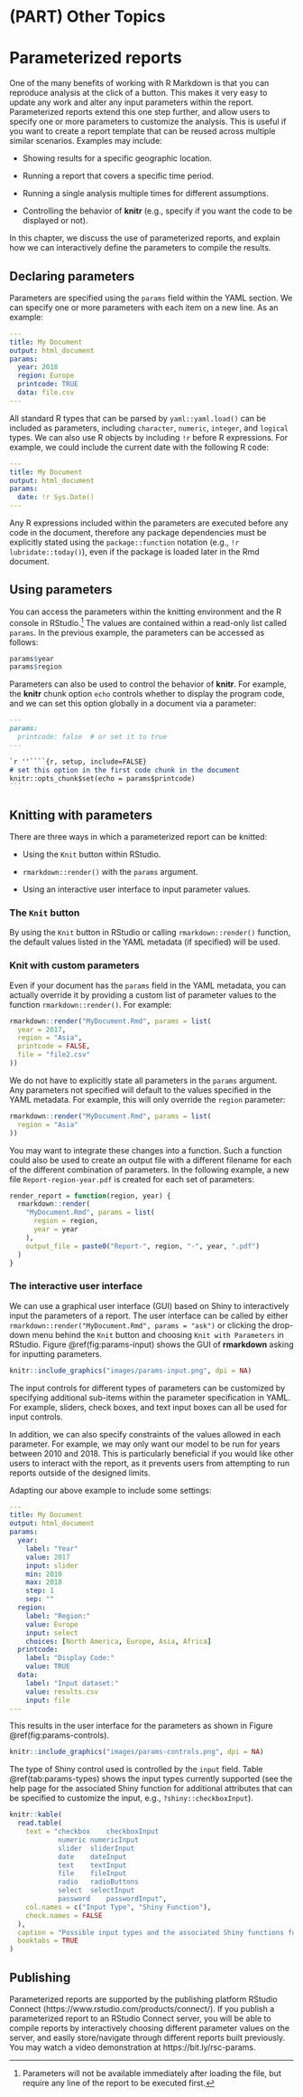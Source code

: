 # (PART) Other Topics {-}

# Parameterized reports

One of the many benefits of working with R Markdown is that you can reproduce analysis at the click of a button. This makes it very easy to update any work and alter any input parameters within the report.  Parameterized reports\index{parameterized reports} extend this one step further, and allow users to specify one or more parameters to customize the analysis. This is useful if you want to create a report template that can be reused across multiple similar scenarios. Examples may include:

- Showing results for a specific geographic location.

- Running a report that covers a specific time period.

- Running a single analysis multiple times for different assumptions.

- Controlling the behavior of **knitr** (e.g., specify if you want the code to be displayed or not).

In this chapter, we discuss the use of parameterized reports, and explain how we can interactively define the parameters to compile the results.

## Declaring parameters {#params-declare}

Parameters are specified using the `params` field within the YAML section. We can specify one or more parameters with each item on a new line. As an example:

```yaml
---
title: My Document
output: html_document
params:
  year: 2018
  region: Europe
  printcode: TRUE
  data: file.csv
---
```

All standard R types that can be parsed by `yaml::yaml.load()` can be included as parameters, including `character`, `numeric`, `integer`, and `logical` types. We can also use R objects by including `!r` before R expressions. For example, we could include the current date with the following R code:

```yaml
---
title: My Document
output: html_document
params:
  date: !r Sys.Date()
---
```

Any R expressions included within the parameters are executed before any code in the document, therefore any package dependencies must be explicitly stated using the `package::function` notation (e.g., `!r lubridate::today()`), even if the package is loaded later in the Rmd document.

## Using parameters {#params-use}

You can access the parameters within the knitting environment and the R console in RStudio.^[Parameters will not be available immediately after loading the file, but require any line of the report to be executed first.] The values are contained within a read-only list called `params`. In the previous example, the parameters can be accessed as follows:

```r
params$year
params$region
```

Parameters can also be used to control the behavior of **knitr**. For example, the **knitr** chunk option `echo` controls whether to display the program code, and we can set this option globally in a document via a parameter:

````markdown
---
params:
  printcode: false  # or set it to true
---

`r ''````{r, setup, include=FALSE}
# set this option in the first code chunk in the document
knitr::opts_chunk$set(echo = params$printcode)
```
````

## Knitting with parameters {#params-knit}

There are three ways in which a parameterized report can be knitted:

- Using the `Knit` button within RStudio.

- `rmarkdown::render()` with the `params` argument.

- Using an interactive user interface to input parameter values.

### The `Knit` button

By using the `Knit` button in RStudio or calling `rmarkdown::render()` function, the default values listed in the YAML metadata (if specified) will be used.

### Knit with custom parameters

Even if your document has the `params` field in the YAML metadata, you can actually override it by providing a custom list of parameter values to the function `rmarkdown::render()`. For example:

```r
rmarkdown::render("MyDocument.Rmd", params = list(
  year = 2017,
  region = "Asia",
  printcode = FALSE,
  file = "file2.csv"
))
```

We do not have to explicitly state all parameters in the `params` argument. Any parameters not specified will default to the values specified in the YAML metadata. For example, this will only override the `region` parameter:

```r
rmarkdown::render("MyDocument.Rmd", params = list(
  region = "Asia"
))
```

You may want to integrate these changes into a function. Such a function could also be used to create an output file with a different filename for each of the different combination of parameters. In the following example, a new file `Report-region-year.pdf` is created for each set of parameters:

```r
render_report = function(region, year) {
  rmarkdown::render(
    "MyDocument.Rmd", params = list(
      region = region,
      year = year
    ),
    output_file = paste0("Report-", region, "-", year, ".pdf")
  )
}
```

### The interactive user interface

We can use a graphical user interface (GUI) based on Shiny to interactively input the parameters of a report. The user interface can be called by either `rmarkdown::render("MyDocument.Rmd", params = "ask")` or clicking the drop-down menu behind the `Knit` button and choosing `Knit with Parameters` in RStudio. Figure \@ref(fig:params-input) shows the GUI of **rmarkdown** asking for inputting parameters.

```r
knitr::include_graphics("images/params-input.png", dpi = NA)
```

The input controls for different types of parameters can be customized by specifying additional sub-items within the parameter specification in YAML. For example, sliders, check boxes, and text input boxes can all be used for input controls.

In addition, we can also specify constraints of the values allowed in each parameter. For example, we may only want our model to be run for years between 2010 and 2018. This is particularly beneficial if you would like other users to interact with the report, as it prevents users from attempting to run reports outside of the designed limits.

Adapting our above example to include some settings:

```yaml
---
title: My Document
output: html_document
params:
  year:
    label: "Year"
    value: 2017
    input: slider
    min: 2010
    max: 2018
    step: 1
    sep: ""
  region:
    label: "Region:"
    value: Europe
    input: select
    choices: [North America, Europe, Asia, Africa]
  printcode:
    label: "Display Code:"
    value: TRUE
  data:
    label: "Input dataset:"
    value: results.csv
    input: file
---
```

This results in the user interface for the parameters as shown in Figure \@ref(fig:params-controls).

```r
knitr::include_graphics("images/params-controls.png", dpi = NA)
```

The type of Shiny control used is controlled by the `input` field. Table \@ref(tab:params-types) shows the input types currently supported (see the help page for the associated Shiny function for additional attributes that can be specified to customize the input, e.g., `?shiny::checkboxInput`).

```r
knitr::kable(
  read.table(
    text = "checkbox	checkboxInput
            numeric	numericInput
            slider	sliderInput
            date	dateInput
            text	textInput
            file	fileInput
            radio	radioButtons
            select	selectInput
            password	passwordInput",
    col.names = c("Input Type", "Shiny Function"),
    check.names = FALSE
  ),
  caption = "Possible input types and the associated Shiny functions for parameterized reports.",
  booktabs = TRUE
)
```

## Publishing {#params-publish}

Parameterized reports are supported by the publishing platform RStudio Connect (https://www.rstudio.com/products/connect/). If you publish a parameterized report to an RStudio Connect server, you will be able to compile reports by interactively choosing different parameter values on the server, and easily store/navigate through different reports built previously. You may watch a video demonstration at https://bit.ly/rsc-params.
